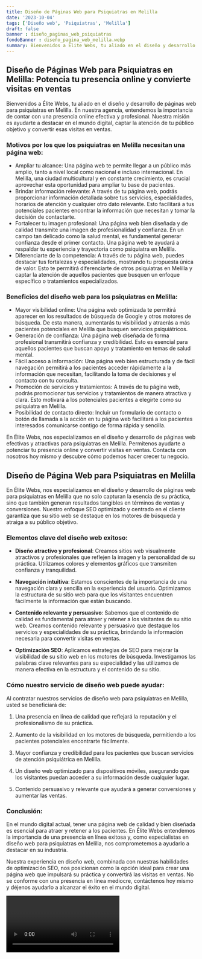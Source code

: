```yaml
---
title: Diseño de Páginas Web para Psiquiatras en Melilla
date: '2023-10-04'
tags: ['Diseño web', 'Psiquiatras', 'Melilla']
draft: false
banner : diseño_paginas_web_psiquiatras
fondoBanner : diseño_pagina_web_melilla.webp
summary: Bienvenidos a Élite Webs, tu aliado en el diseño y desarrollo de páginas web para psiquiatras en Melilla. En nuestra agencia, entendemos la importancia de contar con una presencia online efectiva y profesional. Nuestra misión es ayudarte a destacar en el mundo digital, captar la atención de tu público objetivo y convertir esas visitas en ventas.
---
```


## Diseño de Páginas Web para Psiquiatras en Melilla: Potencia tu presencia online y convierte visitas en ventas

Bienvenidos a Élite Webs, tu aliado en el diseño y desarrollo de páginas web para psiquiatras en Melilla. En nuestra agencia, entendemos la importancia de contar con una presencia online efectiva y profesional. Nuestra misión es ayudarte a destacar en el mundo digital, captar la atención de tu público objetivo y convertir esas visitas en ventas.

### Motivos por los que los psiquiatras en Melilla necesitan una página web:
- Ampliar tu alcance: Una página web te permite llegar a un público más amplio, tanto a nivel local como nacional e incluso internacional. En Melilla, una ciudad multicultural y en constante crecimiento, es crucial aprovechar esta oportunidad para ampliar tu base de pacientes.
- Brindar información relevante: A través de tu página web, podrás proporcionar información detallada sobre tus servicios, especialidades, horarios de atención y cualquier otro dato relevante. Esto facilitará a tus potenciales pacientes encontrar la información que necesitan y tomar la decisión de contactarte.
- Fortalecer tu imagen profesional: Una página web bien diseñada y de calidad transmite una imagen de profesionalidad y confianza. En un campo tan delicado como la salud mental, es fundamental generar confianza desde el primer contacto. Una página web te ayudará a respaldar tu experiencia y trayectoria como psiquiatra en Melilla.
- Diferenciarte de la competencia: A través de tu página web, puedes destacar tus fortalezas y especialidades, mostrando tu propuesta única de valor. Esto te permitirá diferenciarte de otros psiquiatras en Melilla y captar la atención de aquellos pacientes que busquen un enfoque específico o tratamientos especializados.

### Beneficios del diseño web para los psiquiatras en Melilla:
- Mayor visibilidad online: Una página web optimizada te permitirá aparecer en los resultados de búsqueda de Google y otros motores de búsqueda. De esta manera, aumentarás tu visibilidad y atraerás a más pacientes potenciales en Melilla que busquen servicios psiquiátricos.
- Generación de confianza: Una página web diseñada de forma profesional transmitirá confianza y credibilidad. Esto es esencial para aquellos pacientes que buscan apoyo y tratamiento en temas de salud mental.
- Fácil acceso a información: Una página web bien estructurada y de fácil navegación permitirá a los pacientes acceder rápidamente a la información que necesitan, facilitando la toma de decisiones y el contacto con tu consulta.
- Promoción de servicios y tratamientos: A través de tu página web, podrás promocionar tus servicios y tratamientos de manera atractiva y clara. Esto motivará a los potenciales pacientes a elegirte como su psiquiatra en Melilla.
- Posibilidad de contacto directo: Incluir un formulario de contacto o botón de llamada a la acción en tu página web facilitará a los pacientes interesados comunicarse contigo de forma rápida y sencilla.

En Élite Webs, nos especializamos en el diseño y desarrollo de páginas web efectivas y atractivas para psiquiatras en Melilla. Permitenos ayudarte a potenciar tu presencia online y convertir visitas en ventas. Contacta con nosotros hoy mismo y descubre cómo podemos hacer crecer tu negocio.

<GifSeo />

<Cta />

## Diseño de Página Web para Psiquiatras en Melilla

En Élite Webs, nos especializamos en el diseño y desarrollo de páginas web para psiquiatras en Melilla que no solo capturan la esencia de su práctica, sino que también generan resultados tangibles en términos de ventas y conversiones. Nuestro enfoque SEO optimizado y centrado en el cliente garantiza que su sitio web se destaque en los motores de búsqueda y atraiga a su público objetivo.

### Elementos clave del diseño web exitoso:

- **Diseño atractivo y profesional**: Creamos sitios web visualmente atractivos y profesionales que reflejen la imagen y la personalidad de su práctica. Utilizamos colores y elementos gráficos que transmiten confianza y tranquilidad.

- **Navegación intuitiva**: Estamos conscientes de la importancia de una navegación clara y sencilla en la experiencia del usuario. Optimizamos la estructura de su sitio web para que los visitantes encuentren fácilmente la información que están buscando.

- **Contenido relevante y persuasivo**: Sabemos que el contenido de calidad es fundamental para atraer y retener a los visitantes de su sitio web. Creamos contenido relevante y persuasivo que destaque los servicios y especialidades de su práctica, brindando la información necesaria para convertir visitas en ventas.

- **Optimización SEO**: Aplicamos estrategias de SEO para mejorar la visibilidad de su sitio web en los motores de búsqueda. Investigamos las palabras clave relevantes para su especialidad y las utilizamos de manera efectiva en la estructura y el contenido de su sitio.

### Cómo nuestro servicio de diseño web puede ayudar:

Al contratar nuestros servicios de diseño web para psiquiatras en Melilla, usted se beneficiará de:

1. Una presencia en línea de calidad que reflejará la reputación y el profesionalismo de su práctica.

2. Aumento de la visibilidad en los motores de búsqueda, permitiendo a los pacientes potenciales encontrarte fácilmente.

3. Mayor confianza y credibilidad para los pacientes que buscan servicios de atención psiquiátrica en Melilla.

4. Un diseño web optimizado para dispositivos móviles, asegurando que los visitantes puedan acceder a su información desde cualquier lugar.

5. Contenido persuasivo y relevante que ayudará a generar conversiones y aumentar las ventas.

### Conclusión:

En el mundo digital actual, tener una página web de calidad y bien diseñada es esencial para atraer y retener a los pacientes. En Élite Webs entendemos la importancia de una presencia en línea exitosa y, como especialistas en diseño web para psiquiatras en Melilla, nos comprometemos a ayudarlo a destacar en su industria.

Nuestra experiencia en diseño web, combinada con nuestras habilidades de optimización SEO, nos posicionan como la opción ideal para crear una página web que impulsará su práctica y convertirá las visitas en ventas. No se conforme con una presencia en línea mediocre, contáctenos hoy mismo y déjenos ayudarlo a alcanzar el éxito en el mundo digital.

<Video />

<CtaBot job='Psiquiatras' city='Melilla'/>

<Gmaps query='Melilla+españa+maps' />